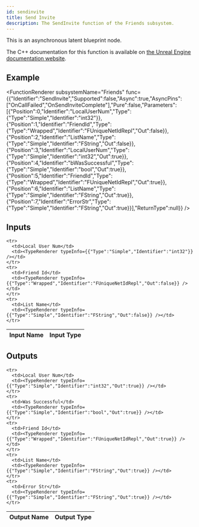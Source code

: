 ```yaml
---
id: sendinvite
title: Send Invite
description: The SendInvite function of the Friends subsystem.
---
```



This is an asynchronous latent blueprint node.

The C++ documentation for this function is available on [the Unreal Engine documentation website](https://dev.epicgames.com/documentation/en-us/unreal-engine/API/Plugins/OnlineSubsystem/Interfaces/IOnlineFriends/).

## Example

<FunctionRenderer subsystemName="Friends" func={{"Identifier":"SendInvite","Supported":false,"Async":true,"AsyncPins":["OnCallFailed","OnSendInviteComplete"],"Pure":false,"Parameters":[{"Position":0,"Identifier":"LocalUserNum","Type":{"Type":"Simple","Identifier":"int32"}},{"Position":1,"Identifier":"FriendId","Type":{"Type":"Wrapped","Identifier":"FUniqueNetIdRepl","Out":false}},{"Position":2,"Identifier":"ListName","Type":{"Type":"Simple","Identifier":"FString","Out":false}},{"Position":3,"Identifier":"LocalUserNum","Type":{"Type":"Simple","Identifier":"int32","Out":true}},{"Position":4,"Identifier":"bWasSuccessful","Type":{"Type":"Simple","Identifier":"bool","Out":true}},{"Position":5,"Identifier":"FriendId","Type":{"Type":"Wrapped","Identifier":"FUniqueNetIdRepl","Out":true}},{"Position":6,"Identifier":"ListName","Type":{"Type":"Simple","Identifier":"FString","Out":true}},{"Position":7,"Identifier":"ErrorStr","Type":{"Type":"Simple","Identifier":"FString","Out":true}}],"ReturnType":null}} />

## Inputs


<table>
  <thead>
    <tr>
      <th>Input Name</th>
      <th>Input Type</th>
    </tr>
  </thead>
  <tbody>
    
    <tr>
      <td>Local User Num</td>
      <td><TypeRenderer typeInfo={{"Type":"Simple","Identifier":"int32"}} /></td>
    </tr>
    <tr>
      <td>Friend Id</td>
      <td><TypeRenderer typeInfo={{"Type":"Wrapped","Identifier":"FUniqueNetIdRepl","Out":false}} /></td>
    </tr>
    <tr>
      <td>List Name</td>
      <td><TypeRenderer typeInfo={{"Type":"Simple","Identifier":"FString","Out":false}} /></td>
    </tr>
  </tbody>
</table>


## Outputs


<table>
  <thead>
    <tr>
      <th>Output Name</th>
      <th>Output Type</th>
    </tr>
  </thead>
  <tbody>
    
    <tr>
      <td>Local User Num</td>
      <td><TypeRenderer typeInfo={{"Type":"Simple","Identifier":"int32","Out":true}} /></td>
    </tr>
    <tr>
      <td>Was Successful</td>
      <td><TypeRenderer typeInfo={{"Type":"Simple","Identifier":"bool","Out":true}} /></td>
    </tr>
    <tr>
      <td>Friend Id</td>
      <td><TypeRenderer typeInfo={{"Type":"Wrapped","Identifier":"FUniqueNetIdRepl","Out":true}} /></td>
    </tr>
    <tr>
      <td>List Name</td>
      <td><TypeRenderer typeInfo={{"Type":"Simple","Identifier":"FString","Out":true}} /></td>
    </tr>
    <tr>
      <td>Error Str</td>
      <td><TypeRenderer typeInfo={{"Type":"Simple","Identifier":"FString","Out":true}} /></td>
    </tr>
  </tbody>
</table>


